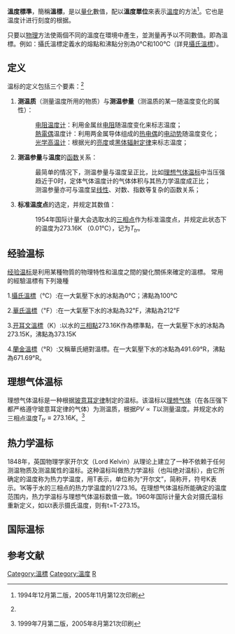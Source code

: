 {{expert|time=2013-07-27T08:54:17+00:00}}
'''溫度標準'''，簡稱'''溫標'''，是以[[量化_(數理邏輯)|量化]]數值，配以'''溫度單位'''來表示[[溫度|溫度]]的方法<ref name="热学教程">{{cite book | title = 《热学教程》第二版 |author = 黄淑清 |coauthor = 聂宜如、申先甲| publisher = 高等教育出版社|ISBN=7-04-004919-8}}1994年12月第二版，2005年11月第12次印刷{{rp|p.17-20}}</ref>。它也是温度计进行刻度的根据。

只要以[[物理|物理]]方法使兩個不同的溫度在環境中產生，並測量再予以不同數值。即為溫標。例如：攝氏溫標定義水的熔點和沸點分別為0℃和100℃（詳見[[攝氏溫標|攝氏溫標]]）。

==定义==
温标的定义包括三个要素：<ref name="热学教程"/>
#'''测温质'''（测量温度所用的物质）与'''测温参量'''（测温质的某一随温度变化的属性）：
#:[[电阻温度计|电阻温度计]]：利用金属丝[[电阻|电阻]]随温度变化来标志温度；
#:[[熱電偶|熱電偶]]温度计：利用两金属导体组成的[[热电偶|热电偶]]的[[电动势|电动势]]随温度变化；
#:[[光学高温计|光学高温计]]：根据光的[[亮度|亮度]]或[[黑体辐射定律|黑体辐射定律]]来标志温度；
#'''测温参量'''与'''温度'''的[[函数|函数]]关系：
#:最简单的情况下，测温参量与温度呈正比，比如[[理想气体温标|理想气体温标]]中当压强趋近于0时，定体气体温度计的气体体积与其热力学温度成正比；
#:测温参量亦可与温度呈[[线性关系|线性]]、对数、指数等复杂的函数关系；
#'''标准温度点'''的选定，并规定其数值：
#:1954年国际计量大会选取水的[[三相点|三相点]]作为标准温度点，并规定此状态下的温度为273.16K<!-- 不是°K -->（0.01℃），记为<math>T_{tr}</math>。

==经验温标==
[[经验温标|经验温标]]是利用某種物質的物理特性和溫度之間的變化關係來確定的溫標。
常用的經驗溫標有下列幾種

1.[[摄氏温标|攝氏溫標]]（℃）:在一大氣壓下水的冰點為0℃；沸點為100℃

2.[[華氏溫標|華氏溫標]]（℉）:在一大氣壓下水的冰點為32℉，沸點為212℉

3.[[開氏溫標|开耳文溫標]]（K）:以水的[[三相點|三相點]]273.16K作為標準點，在一大氣壓下水的冰點為273.15K，沸點為373.15K

4.[[蘭金溫標|蘭金溫標]]（°R）:又稱華氏絕對溫標。在一大氣壓下水的冰點為491.69°R，沸點為671.69°R。

==理想气体温标==
{{main|理想气体温标}}
理想气体温标是一种根据[[玻意耳定律|玻意耳定律]]制定的温标。该温标以[[理想气体|理想气体]]（在各压强下都严格遵守玻意耳定律的气体）为测温质，根据<math>PV \propto T</math>以测量温度。并规定水的三相点温度<math>T_{tr} \equiv 273.16K</math>。<ref name="清华大物">{{cite book | title = 大学物理学（第二册）热学 | year = 1999 | url = https://archive.org/details/daxuewulixuedier0002unse |author = 张三慧| publisher = 清华大学出版社|ISBN=7-302-03485-0}}1999年7月第二版，2005年8月第21次印刷{{rp|p.8-10}}</ref>

==热力学温标==
{{main|热力学温标}}
1848年，英国物理学家开尔文（Lord Kelvin）从理论上建立了一种不依赖于任何测温物质及测温属性的温标。这种温标叫做热力学温标（也叫绝对温标），由它所确定的温度称为热力学温度，用T表示，单位称为“开尔文”，简称开，符号K表示。1K等于水的三相点的热力学温度的1/273.16。在理想气体温标所能确定的温度范围内，热力学温标与理想气体温标数值一致。1960年国际计量大会对摄氏温标重新定义，如以t表示摄氏温度，则有t=T-273.15。

==国际温标==
{{main|1990年国际温标（ITS-90）}}
==参考文献==
{{reflist}}

{{溫標}}


[[Category:溫標|Category:溫標]]
[[Category:溫度|Category:溫度]]
[[Category:溫度單位|R]]